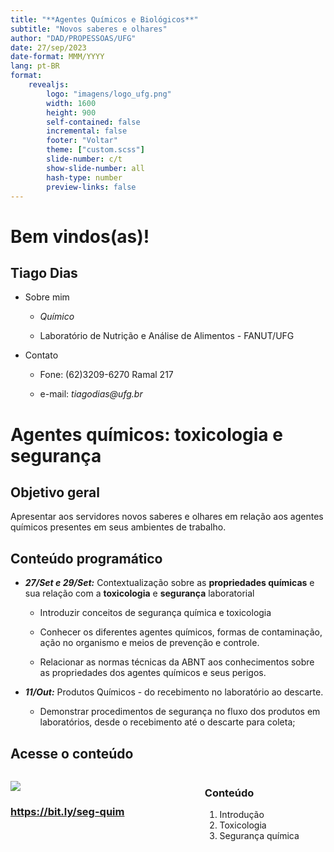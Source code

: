 ```yaml
---
title: "**Agentes Químicos e Biológicos**"
subtitle: "Novos saberes e olhares"
author: "DAD/PROPESSOAS/UFG"
date: 27/sep/2023
date-format: MMM/YYYY
lang: pt-BR
format: 
    revealjs:
        logo: "imagens/logo_ufg.png"
        width: 1600
        height: 900
        self-contained: false
        incremental: false
        footer: "Voltar"
        theme: ["custom.scss"]
        slide-number: c/t
        show-slide-number: all
        hash-type: number
        preview-links: false
---
```


# Bem vindos(as)!

## Tiago Dias {.center .aboutmeslide}

- Sobre mim

    - _Químico_

    - Laboratório de Nutrição e Análise de Alimentos - FANUT/UFG

- Contato

    - Fone: (62)3209-6270 Ramal 217

    - e-mail: _tiagodias@ufg.br_

# Agentes químicos: toxicologia e segurança

## Objetivo geral

Apresentar aos servidores novos saberes e olhares em relação aos agentes químicos presentes em seus ambientes de trabalho.

## Conteúdo programático

- ***27/Set e 29/Set:*** Contextualização sobre as **propriedades químicas** e sua relação com a **toxicologia** e **segurança** laboratorial

    - Introduzir conceitos de segurança química e toxicologia

    - Conhecer os diferentes agentes químicos, formas de contaminação, ação no organismo e meios de prevenção e controle.

    - Relacionar as normas técnicas da ABNT aos conhecimentos sobre as propriedades dos agentes químicos e seus perigos.

- ***11/Out:*** Produtos Químicos - do recebimento no laboratório ao descarte.

    - Demonstrar procedimentos de segurança no fluxo dos produtos em laboratórios, desde o recebimento até o descarte para coleta;

## Acesse o conteúdo

::: columns
::: {.column width="60%"}
![](/imagens/bit.ly_seg-quim.png)

### [https://bit.ly/seg-quim](https://bit.ly/seg-quim)

:::

::: {.column width="40%"}

### Conteúdo
 1. Introdução
 2. Toxicologia
 3. Segurança química

:::
:::

